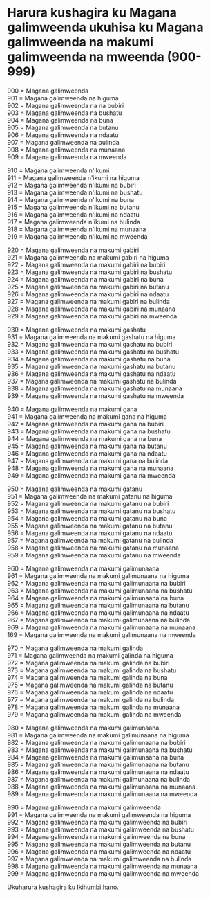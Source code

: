 # Harura kushagira ku Magana galimweenda ukuhisa ku Magana galimweenda na makumi galimweenda na mweenda (900-999)

900 = Magana galimweenda  
901 = Magana galimweenda na higuma  
902 = Magana galimweenda na na bubiri  
903 = Magana galimweenda na bushatu  
904 = Magana galimweenda na buna  
905 = Magana galimweenda na butanu  
906 = Magana galimweenda na ndaatu  
907 = Magana galimweenda na bulinda  
908 = Magana galimweenda na munaana  
909 = Magana galimweenda na mweenda

910 = Magana galimweenda n'ikumi  
911 = Magana galimweenda n'ikumi na higuma  
912 = Magana galimweenda n'ikumi na bubiri  
913 = Magana galimweenda n'ikumi na bushatu  
914 = Magana galimweenda n'ikumi na buna  
915 = Magana galimweenda n'ikumi na butanu  
916 = Magana galimweenda n'ikumi na ndaatu  
917 = Magana galimweenda n'ikumi na bulinda  
918 = Magana galimweenda n'ikumi na munaana  
919 = Magana galimweenda n'ikumi na mweenda

920 = Magana galimweenda na makumi gabiri  
921 = Magana galimweenda na makumi gabiri na higuma  
922 = Magana galimweenda na makumi gabiri na bubiri  
923 = Magana galimweenda na makumi gabiri na bushatu  
924 = Magana galimweenda na makumi gabiri na buna  
925 = Magana galimweenda na makumi gabiri na butanu  
926 = Magana galimweenda na makumi gabiri na ndaatu  
927 = Magana galimweenda na makumi gabiri na bulinda  
928 = Magana galimweenda na makumi gabiri na munaana  
929 = Magana galimweenda na makumi gabiri na mweenda

930 = Magana galimweenda na makumi gashatu  
931 = Magana galimweenda na makumi gashatu na higuma  
932 = Magana galimweenda na makumi gashatu na bubiri  
933 = Magana galimweenda na makumi gashatu na bushatu  
934 = Magana galimweenda na makumi gashatu na buna  
935 = Magana galimweenda na makumi gashatu na butanu  
936 = Magana galimweenda na makumi gashatu na ndaatu  
937 = Magana galimweenda na makumi gashatu na bulinda  
938 = Magana galimweenda na makumi gashatu na munaana  
939 = Magana galimweenda na makumi gashatu na mweenda

940 = Magana galimweenda na makumi gana  
941 = Magana galimweenda na makumi gana na higuma  
942 = Magana galimweenda na makumi gana na bubiri  
943 = Magana galimweenda na makumi gana na bushatu  
944 = Magana galimweenda na makumi gana na buna  
945 = Magana galimweenda na makumi gana na butanu  
946 = Magana galimweenda na makumi gana na ndaatu  
947 = Magana galimweenda na makumi gana na bulinda  
948 = Magana galimweenda na makumi gana na munaana  
949 = Magana galimweenda na makumi gana na mweenda

950 = Magana galimweenda na makumi gatanu  
951 = Magana galimweenda na makumi gatanu na higuma  
952 = Magana galimweenda na makumi gatanu na bubiri  
953 = Magana galimweenda na makumi gatanu na bushatu  
954 = Magana galimweenda na makumi gatanu na buna  
955 = Magana galimweenda na makumi gatanu na butanu  
956 = Magana galimweenda na makumi gatanu na ndaatu  
957 = Magana galimweenda na makumi gatanu na bulinda  
958 = Magana galimweenda na makumi gatanu na munaana  
959 = Magana galimweenda na makumi gatanu na mweenda

960 = Magana galimweenda na makumi galimunaana  
961 = Magana galimweenda na makumi galimunaana na higuma  
962 = Magana galimweenda na makumi galimunaana na bubiri  
963 = Magana galimweenda na makumi galimunaana na bushatu  
964 = Magana galimweenda na makumi galimunaana na buna  
965 = Magana galimweenda na makumi galimunaana na butanu  
966 = Magana galimweenda na makumi galimunaana na ndaatu  
967 = Magana galimweenda na makumi galimunaana na bulinda  
969 = Magana galimweenda na makumi galimunaana na munaana  
169 = Magana galimweenda na makumi galimunaana na mweenda

970 = Magana galimweenda na makumi galinda  
971 = Magana galimweenda na makumi galinda na higuma  
972 = Magana galimweenda na makumi galinda na bubiri  
973 = Magana galimweenda na makumi galinda na bushatu  
974 = Magana galimweenda na makumi galinda na buna  
975 = Magana galimweenda na makumi galinda na butanu  
976 = Magana galimweenda na makumi galinda na ndaatu  
977 = Magana galimweenda na makumi galinda na bulinda  
978 = Magana galimweenda na makumi galinda na munaana  
979 = Magana galimweenda na makumi galinda na mweenda

980 = Magana galimweenda na makumi galimunaana  
981 = Magana galimweenda na makumi galimunaana na higuma  
982 = Magana galimweenda na makumi galimunaana na bubiri  
983 = Magana galimweenda na makumi galimunaana na bushatu  
984 = Magana galimweenda na makumi galimunaana na buna  
985 = Magana galimweenda na makumi galimunaana na butanu  
986 = Magana galimweenda na makumi galimunaana na ndaatu  
987 = Magana galimweenda na makumi galimunaana na bulinda  
988 = Magana galimweenda na makumi galimunaana na munaana  
989 = Magana galimweenda na makumi galimunaana na mweenda

990 = Magana galimweenda na makumi galimweenda  
991 = Magana galimweenda na makumi galimweenda na higuma  
992 = Magana galimweenda na makumi galimweenda na bubiri  
993 = Magana galimweenda na makumi galimweenda na bushatu  
994 = Magana galimweenda na makumi galimweenda na buna  
995 = Magana galimweenda na makumi galimweenda na butanu  
996 = Magana galimweenda na makumi galimweenda na ndaatu  
997 = Magana galimweenda na makumi galimweenda na bulinda  
998 = Magana galimweenda na makumi galimweenda na munaana  
999 = Magana galimweenda na makumi galimweenda na mweenda

Ukuharura kushagira ku [Ikihumbi hano](./kihumbi-no-kuzamuuka).
